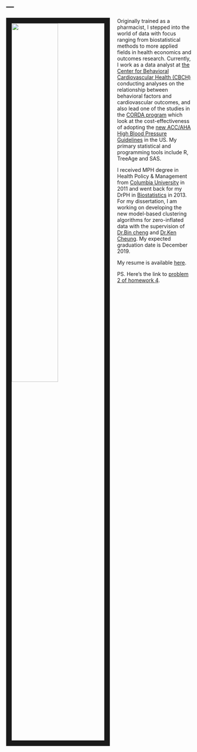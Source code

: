 ---
---

<img src="images/Dew_index.JPG" style="width:50%; border:15px solid; margin-right: 20px" align="left">

Originally trained as a pharmacist, I stepped into the world of data with focus ranging from biostatistical methods to more applied fields in health economics and outcomes research. Currently, I work as a data analyst at [the Center for Behavioral Cardiovascular Health (CBCH)](https://www.columbiacardiology.org/research/research-centers-and-programs/center-behavioral-cardiovascular-health) conducting analyses on the relationship between behavioral factors and cardiovascular outcomes, and also lead one of the studies in the [CORDA program](https://www.genmed.columbia.edu/research/research-centers-and-programs/columbia-program-decision-analysis-chronic-disease-prevention) which look at the cost-effectiveness of adopting the [new ACC/AHA High Blood Pressure Guidelines](https://www.acc.org/latest-in-cardiology/articles/2017/11/08/11/47/mon-5pm-bp-guideline-aha-2017) in the US. My primary statistical and programming tools include R, TreeAge and SAS.  

I received MPH degree in Health Policy & Management from [Columbia University](https://www.mailman.columbia.edu/become-student/departments/health-policy-and-management) in 2011 and went back for my DrPH in [Biostatistics](https://www.mailman.columbia.edu/become-student/departments/biostatistics) in 2013. For my dissertation, I am working on developing the new model-based clustering algorithms for zero-inflated data with the supervision of [Dr.Bin cheng](https://www.mailman.columbia.edu/people/our-faculty/bc2159) and [Dr.Ken Cheung](https://www.mailman.columbia.edu/people/our-faculty/yc632). My expected graduation date is December 2019.


My resume is available [here](resume.html).

PS. Here's the link to [problem 2 of homework 4](Problem_2.html).